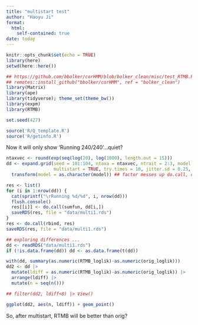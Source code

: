 ```yaml
---
title: "multistart test"
author: "Haoyu Ji"
format: 
  html:
    self-contained: true
date: today
---
```


```r
knitr::opts_chunk$set(echo = TRUE)
library(here)
setwd(here::here())
```

```r
## https://github.com/bbolker/corHMM/blob/bolker_clean/misc/test_RTMB.R
## remotes::install_github("bbolker/corHMM", ref = "bolker_clean")
library(Matrix)
library(ape)
library(tidyverse); theme_set(theme_bw())
library(expm)
library(RTMB)
```

```r
set.seed(427)
```

```r
source('R/Q_template.R')
source('R/getinfo.R')
```

Now it will only show 'Running 240/240'...quiet?
```r
ntaxvec <- round(exp(seq(log(20), log(1000), length.out = 15)))
dd <- expand.grid(seed = 101:104, ntaxa = ntaxvec, ntrait = 2:3, model = c("ARD", "SYM"), 
                  multistart = TRUE, try.times = 10, jitter.sd = 0.25, rate.cat = 1) |>
  transform(model = as.character(model)) ## factor messes up do.call, converts to numeric

res <- list()
for (i in 1:nrow(dd)) {
  cat(sprintf("\rRunning %d/%d", i, nrow(dd)))
  flush.console()
  res[[i]] <- do.call(sumfun, dd[i,])
  saveRDS(res, file = "data/multi1.rds")
}
res <- do.call(rbind, res)
saveRDS(res, file = "data/multi1.rds")
```

```r
## exploring differences ...
dd <- readRDS("data/multi1.rds")
if (!is.data.frame(dd)) dd <- as.data.frame(t(dd))

with(dd, summary(as.numeric(RTMB_loglik)-as.numeric(orig_loglik)))
dd2 <- dd |>
  mutate(ldiff = as.numeric(RTMB_loglik)-as.numeric(orig_loglik)) |>
  arrange(ldiff) |>
  mutate(n = seq(n()))

## filter(dd2, ldiff<0) |> View()

ggplot(dd2, aes(n, ldiff)) + geom_point()

```

So, after multistart, RTMB will be better than orig?